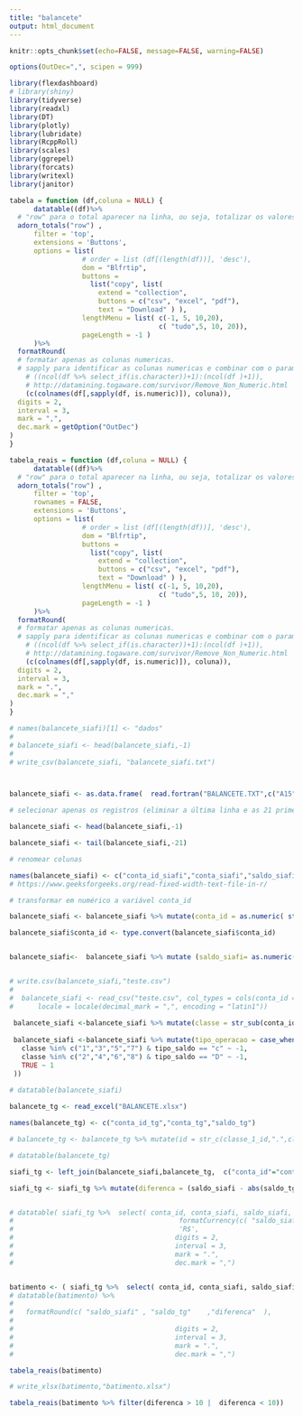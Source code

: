 ```yaml
---
title: "balancete"
output: html_document
---
```


```r

knitr::opts_chunk$set(echo=FALSE, message=FALSE, warning=FALSE)

options(OutDec=",", scipen = 999)
```


```r
library(flexdashboard)
# library(shiny)
library(tidyverse)
library(readxl)
library(DT)
library(plotly)
library(lubridate)
library(RcppRoll)
library(scales)
library(ggrepel)
library(forcats)
library(writexl)
library(janitor)
```


```r
tabela = function (df,coluna = NULL) {
      datatable((df)%>%
  # "row" para o total aparecer na linha, ou seja, totalizar os valores de uma coluna
  adorn_totals("row") ,
      filter = 'top',          
      extensions = 'Buttons',
      options = list( 
                  # order = list (df[(length(df))], 'desc'),
                  dom = "Blfrtip",
                  buttons = 
                    list("copy", list(
                      extend = "collection",
                      buttons = c("csv", "excel", "pdf"),
                      text = "Download" ) ),
                  lengthMenu = list( c(-1, 5, 10,20),
                                     c( "tudo",5, 10, 20)),
                  pageLength = -1 )
      )%>%
  formatRound(
  # formatar apenas as colunas numericas.
  # sapply para identificar as colunas numericas e combinar com o parametro COLUNA
    # ((ncol(df %>% select_if(is.character))+1):(ncol(df )+1)),
    # http://datamining.togaware.com/survivor/Remove_Non_Numeric.html
    (c(colnames(df[,sapply(df, is.numeric)]), coluna)),
  digits = 2,
  interval = 3,
  mark = ",",
  dec.mark = getOption("OutDec")
)
}

tabela_reais = function (df,coluna = NULL) {
      datatable((df)%>%
  # "row" para o total aparecer na linha, ou seja, totalizar os valores de uma coluna
  adorn_totals("row") ,
      filter = 'top', 
      rownames = FALSE,
      extensions = 'Buttons',
      options = list( 
                  # order = list (df[(length(df))], 'desc'),
                  dom = "Blfrtip",
                  buttons = 
                    list("copy", list(
                      extend = "collection",
                      buttons = c("csv", "excel", "pdf"),
                      text = "Download" ) ),
                  lengthMenu = list( c(-1, 5, 10,20),
                                     c( "tudo",5, 10, 20)),
                  pageLength = -1 )
      )%>%
  formatRound(
  # formatar apenas as colunas numericas.
  # sapply para identificar as colunas numericas e combinar com o parametro COLUNA
    # ((ncol(df %>% select_if(is.character))+1):(ncol(df )+1)),
    # http://datamining.togaware.com/survivor/Remove_Non_Numeric.html
    (c(colnames(df[,sapply(df, is.numeric)]), coluna)),
  digits = 2,
  interval = 3,
  mark = ".",
  dec.mark = ","
) 
}
```



```r
# names(balancete_siafi)[1] <- "dados"
# 
# balancete_siafi <- head(balancete_siafi,-1)
# 
# write_csv(balancete_siafi, "balancete_siafi.txt")



balancete_siafi <- as.data.frame(  read.fortran("BALANCETE.TXT",c("A15","A40","A21","A1")))

# selecionar apenas os registros (eliminar a última linha e as 21 primeiras linhas)

balancete_siafi <- head(balancete_siafi,-1)

balancete_siafi <- tail(balancete_siafi,-21)

# renomear colunas

names(balancete_siafi) <- c("conta_id_siafi","conta_siafi","saldo_siafi","tipo_saldo")
# https://www.geeksforgeeks.org/read-fixed-width-text-file-in-r/

# transformar em numérico a variável conta_id

balancete_siafi <- balancete_siafi %>% mutate(conta_id = as.numeric( str_replace_all(balancete_siafi$conta_id_siafi, "[^[:alnum:]]", "")))

balancete_siafi$conta_id <- type.convert(balancete_siafi$conta_id)


balancete_siafi<-  balancete_siafi %>% mutate (saldo_siafi= as.numeric(saldo_siafi))


# write.csv(balancete_siafi,"teste.csv")
# 
#  balancete_siafi <- read_csv("teste.csv", col_types = cols(conta_id = col_character()),
#      locale = locale(decimal_mark = ",", encoding = "latin1"))
 
 balancete_siafi <-balancete_siafi %>% mutate(classe = str_sub(conta_id_siafi,1L,1L))
 
 balancete_siafi <-balancete_siafi %>% mutate(tipo_operacao = case_when(
   classe %in% c("1","3","5","7") & tipo_saldo == "c" ~ -1,
   classe %in% c("2","4","6","8") & tipo_saldo == "D" ~ -1,
   TRUE ~ 1
 ))
 
# datatable(balancete_siafi)

```
```r
balancete_tg <- read_excel("BALANCETE.xlsx")

names(balancete_tg) <- c("conta_id_tg","conta_tg","saldo_tg")

# balancete_tg <- balancete_tg %>% mutate(id = str_c(classe_1_id,".",classe_2_id))

# datatable(balancete_tg)


```


```r


siafi_tg <- left_join(balancete_siafi,balancete_tg,  c("conta_id"="conta_id_tg"))

siafi_tg <- siafi_tg %>% mutate(diferenca = (saldo_siafi - abs(saldo_tg) ))


# datatable( siafi_tg %>%  select( conta_id, conta_siafi, saldo_siafi, conta_tg,saldo_tg, diferenca))%>%
#                                         formatCurrency(c( "saldo_siafi" , "saldo_tg"    ,"diferenca"  ),
#                                         'R$', 
#                                        digits = 2,
#                                        interval = 3,
#                                        mark = ".",
#                                        dec.mark = ",")


batimento <- ( siafi_tg %>%  select( conta_id, conta_siafi, saldo_siafi,tipo_saldo,  conta_tg,saldo_tg, diferenca))
# datatable(batimento) %>% 
#       
#   formatRound(c( "saldo_siafi" , "saldo_tg"    ,"diferenca"  ),
#                                          
#                                        digits = 2,
#                                        interval = 3,
#                                        mark = ".",
#                                        dec.mark = ",")

tabela_reais(batimento)

# write_xlsx(batimento,"batimento.xlsx")

tabela_reais(batimento %>% filter(diferenca > 10 |  diferenca < 10))

```

